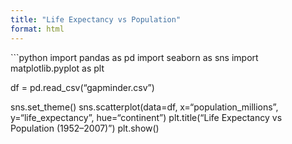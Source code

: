 ```yaml
---
title: "Life Expectancy vs Population"
format: html
---
```


```python
import pandas as pd
import seaborn as sns
import matplotlib.pyplot as plt

df = pd.read_csv("gapminder.csv")

sns.set_theme()
sns.scatterplot(data=df, x="population_millions", y="life_expectancy", hue="continent")
plt.title("Life Expectancy vs Population (1952–2007)")
plt.show()
